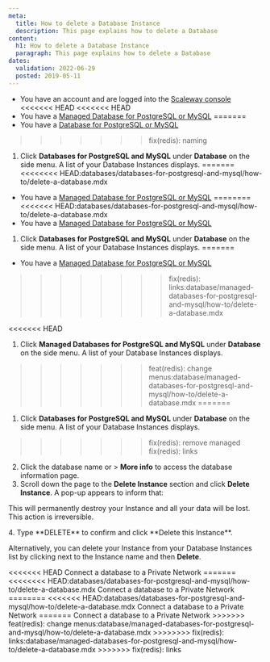 ```yaml
---
meta:
  title: How to delete a Database Instance
  description: This page explains how to delete a Database
content:
  h1: How to delete a Database Instance
  paragraph: This page explains how to delete a Database
dates:
  validation: 2022-06-29
  posted: 2019-05-11
---
```



<Message type="requirement">

- You have an account and are logged into the [Scaleway console](https://console.scaleway.com)
<<<<<<< HEAD
<<<<<<< HEAD
- You have a [Managed Database for PostgreSQL or MySQL](/databases/databases-for-postgresql-and-mysql/concepts/#managed-database)
=======
- You have a [Database for PostgreSQL or MySQL](/databases/databases-for-postgresql-and-mysql/quickstart)
>>>>>>> fix(redis): naming

</Message>

1. Click **Databases for PostgreSQL and MySQL** under **Database** on the side menu. A list of your Database Instances displays.
=======
<<<<<<<< HEAD:databases/databases-for-postgresql-and-mysql/how-to/delete-a-database.mdx
- You have a [Managed Database for PostgreSQL or MySQL](/databases/databases-for-postgresql-and-mysql/concepts/#managed-database)
========
<<<<<<< HEAD:databases/databases-for-postgresql-and-mysql/how-to/delete-a-database.mdx
- You have a [Managed Database for PostgreSQL or MySQL](/databases/databases-for-postgresql-and-mysql/concepts/#managed-database)

</Message>

1. Click **Databases for PostgreSQL and MySQL** under **Database** on the side menu. A list of your Database Instances displays.
=======
- You have a [Managed Database for PostgreSQL or MySQL](/database/managed-databases-for-postgresql-and-mysql/concepts/#managed-database)
>>>>>>>> fix(redis): links:database/managed-databases-for-postgresql-and-mysql/how-to/delete-a-database.mdx

</Message>

<<<<<<< HEAD
1. Click **Managed Databases for PostgreSQL and MySQL** under **Database** on the side menu. A list of your Database Instances displays.
>>>>>>> feat(redis): change menus:database/managed-databases-for-postgresql-and-mysql/how-to/delete-a-database.mdx
=======
1. Click **Databases for PostgreSQL and MySQL** under **Database** on the side menu. A list of your Database Instances displays.
>>>>>>> fix(redis): remove managed
>>>>>>> fix(redis): links
2. Click the database name or <Icon name="more" /> > **More info** to access the database information page.
3. Scroll down the page to the **Delete Instance** section and click **Delete Instance**. A pop-up appears to inform that:
  <Message type="important">

  This will permanently destroy your Instance and all your data will be lost. This action is irreversible.

  </Message>
4. Type **DELETE** to confirm and click **Delete this Instance**.

<Message type="tip">

Alternatively, you can delete your Instance from your Database Instances list by clicking <Icon name="more" /> next to the Instance name and then **Delete**.

</Message>

<Navigation title="See Also">
<<<<<<< HEAD
  <PreviousButton to="/databases/databases-for-postgresql-and-mysql/how-to/connect-database-private-network/">Connect a database to a Private Network</PreviousButton>
=======
<<<<<<<< HEAD:databases/databases-for-postgresql-and-mysql/how-to/delete-a-database.mdx
  <PreviousButton to="/databases/databases-for-postgresql-and-mysql/how-to/connect-database-private-network/">Connect a database to a Private Network</PreviousButton>
========
<<<<<<< HEAD:databases/databases-for-postgresql-and-mysql/how-to/delete-a-database.mdx
  <PreviousButton to="/databases/databases-for-postgresql-and-mysql/how-to/connect-database-private-network/">Connect a database to a Private Network</PreviousButton>
=======
  <PreviousButton to="/database/managed-databases-for-postgresql-and-mysql/how-to/connect-database-private-network/">Connect a database to a Private Network</PreviousButton>
>>>>>>> feat(redis): change menus:database/managed-databases-for-postgresql-and-mysql/how-to/delete-a-database.mdx
>>>>>>>> fix(redis): links:database/managed-databases-for-postgresql-and-mysql/how-to/delete-a-database.mdx
>>>>>>> fix(redis): links
</Navigation>
